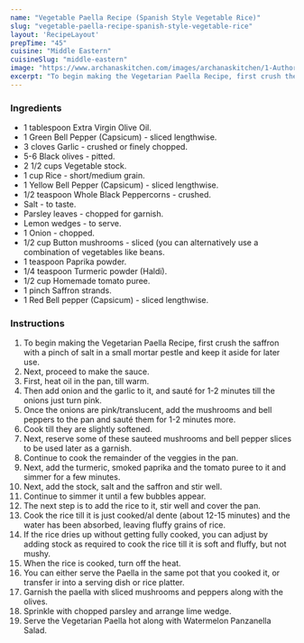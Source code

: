 ---
name: "Vegetable Paella Recipe (Spanish Style Vegetable Rice)"
slug: "vegetable-paella-recipe-spanish-style-vegetable-rice"
layout: 'RecipeLayout'
prepTime: "45"
cuisine: "Middle Eastern"
cuisineSlug: "middle-eastern"
image: "https://www.archanaskitchen.com/images/archanaskitchen/1-Author/Madhuli_Ajay/Vegetable_Paella.jpg"
excerpt: "To begin making the Vegetarian Paella Recipe, first crush the saffron with a pinch of salt in a small mortar pestle and keep it aside for later use"
---

### Ingredients

- 1 tablespoon Extra Virgin Olive Oil.
- 1 Green Bell Pepper (Capsicum) - sliced lengthwise.
- 3 cloves Garlic - crushed or finely chopped.
- 5-6 Black olives - pitted.
- 2 1/2 cups Vegetable stock.
- 1 cup Rice - short/medium grain.
- 1 Yellow Bell Pepper (Capsicum) - sliced lengthwise.
- 1/2 teaspoon Whole Black Peppercorns - crushed.
- Salt - to taste.
- Parsley leaves - chopped for garnish.
- Lemon wedges - to serve.
- 1 Onion - chopped.
- 1/2 cup Button mushrooms - sliced (you can alternatively use a combination of vegetables like beans.
- 1 teaspoon Paprika powder.
- 1/4 teaspoon Turmeric powder (Haldi).
- 1/2 cup Homemade tomato puree.
- 1 pinch Saffron strands.
- 1 Red Bell pepper (Capsicum) - sliced lengthwise.

### Instructions

1. To begin making the Vegetarian Paella Recipe, first crush the saffron with a pinch of salt in a small mortar pestle and keep it aside for later use.
1. Next, proceed to make the sauce.
1. First, heat oil in the pan, till warm.
1. Then add onion and the garlic to it, and sauté for 1-2 minutes till the onions just turn pink.
1. Once the onions are pink/translucent, add the mushrooms and bell peppers to the pan and sauté them for 1-2 minutes more.
1. Cook till they are slightly softened.
1. Next, reserve some of these sauteed mushrooms and bell pepper slices to be used later as a garnish.
1. Continue to cook the remainder of the veggies in the pan.
1. Next, add the turmeric, smoked paprika and the tomato puree to it and simmer for a few minutes.
1. Next, add the stock, salt and the saffron and stir well.
1. Continue to simmer it until a few bubbles appear.
1. The next step is to add the rice to it, stir well and cover the pan.
1. Cook the rice till it is just cooked/al dente (about 12-15 minutes) and the water has been absorbed, leaving fluffy grains of rice.
1. If the rice dries up without getting fully cooked, you can adjust by adding stock as required to cook the rice till it is soft and fluffy, but not mushy.
1. When the rice is cooked, turn off the heat.
1. You can either serve the Paella in the same pot that you cooked it, or transfer ir into a serving dish or rice platter.
1. Garnish the paella with sliced mushrooms and peppers along with the olives.
1. Sprinkle with chopped parsley and arrange lime wedge.
1. Serve the Vegetarian Paella hot along with Watermelon Panzanella Salad.

